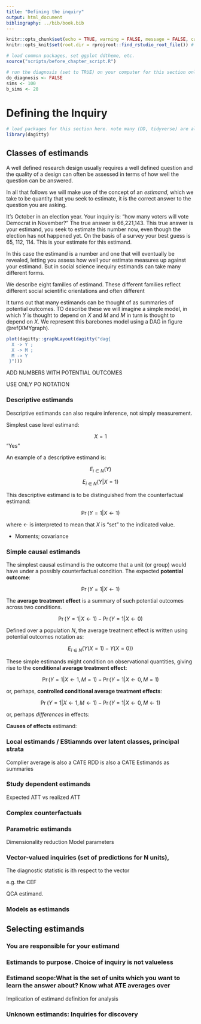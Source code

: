 ```yaml
---
title: "Defining the inquiry"
output: html_document
bibliography: ../bib/book.bib 
---
```


<!-- note do_bookdown is set in index.rmd, so we know if you're running just this .Rmd or compiling the book-->
```r
knitr::opts_chunk$set(echo = TRUE, warning = FALSE, message = FALSE, cache = FALSE)
knitr::opts_knit$set(root.dir = rprojroot::find_rstudio_root_file()) # files are all relative to RStudio project home
```

```r
# load common packages, set ggplot ddtheme, etc.
source("scripts/before_chapter_script.R")
```

<!-- start post here, do not edit above -->

<!-- make sure to rename the section title below -->

```r
# run the diagnosis (set to TRUE) on your computer for this section only before pushing to Github. no diagnosis will ever take place on github.
do_diagnosis <- FALSE
sims <- 100
b_sims <- 20
```

# Defining the Inquiry


```r
# load packages for this section here. note many (DD, tidyverse) are already available, see scripts/package-list.R
library(dagitty)
```


## Classes of estimands 

A well defined research design usually requires a well defined question and the quality of a design can often be assessed in terms of how well the question can be answered. 

In all that follows we will make use of the concept of an *estimand*, which we take to be quantity that you seek to estimate, it is the correct answer to the question you are asking.

It's October in an election year. Your inquiry is: "how many voters will vote Democrat in November?" The true answer is 66,221,143. This true answer is your estimand, you seek to estimate this number now, even though the election has not happened yet. On the basis of a survey your best guess is 65, 112, 114. This is your estimate for this estimand.

In this case the estimand is a number and one that will eventually be revealed, letting you assess how well your estimate measures up against your estimand. But in social science inequiry estimands can take many different forms. 

We describe eight families of estimand. These different families  reflect different social scientific orientations and often different 

It turns out that many estimands can be thought of as summaries of potential outcomes. TO describe these we will imagine a  simple model, in which $Y$ is thought to depend on $X$ and $M$ and $M$ in turn is thought to depend on $X$. We represent this barebones model using a DAG in figure \@ref(XMYgraph).

```r

plot(dagitty::graphLayout(dagitty("dag{ 
  X -> Y ;
  X -> M ;
  M -> Y
 }")))
```

ADD NUMBERS WITH POTENTIAL OUTCOMES

USE ONLY PO NOTATION

### Descriptive estimands

Descriptive estimands can also require inference, not simply measurement. 

Simplest case level estimand:

$$X = 1$$
"Yes"

An example of a descriptive estimand is:

$$E_{i\in N}(Y)$$

$$E_{i\in N}(Y | X=1)$$

This descriptive estimand is to be distinguished from the counterfactual estimand:


$$\Pr(Y=1 | X \leftarrow 1)$$

where $\leftarrow$ is interpreted to mean that $X$ is "set" to the indicated value. 

* Moments; covariance 

### Simple causal estimands

The simplest causal estimand is the outcome that a unit (or group) would have under a possibly counterfactual condition. The expected **potential outcome**:

$$\Pr(Y=1 | X \leftarrow 1)$$


The **average treatment effect** is a summary of such potential outcomes across two conditions.

$$\Pr(Y=1 | X \leftarrow 1) - \Pr(Y=1 | X \leftarrow 0)$$

Defined over a population *N*, the average treatment effect is written using potential outcomes notation as:

$$E_{i\in N}(Y(X=1) - Y(X=0))$$

These simple estimands might condition on observational quantities, giving rise to the **conditional average treatment effect**:

$$\Pr(Y=1 | X \leftarrow 1, M = 1) - \Pr(Y=1 | X \leftarrow 0, M = 1)$$

or, perhaps,  **controlled conditional average treatment effects**:

$$\Pr(Y=1 | X \leftarrow 1, M \leftarrow 1) - \Pr(Y=1 | X \leftarrow 0, M \leftarrow 1)$$

or, perhaps *differences* in effects:


**Causes of effects** estimand:


### Local estimands / EStiamnds over latent classes, principal strata

Complier average is also a CATE
RDD is also a CATE
Estimands as summaries

### Study dependent estimands
Expected ATT vs realized ATT

### Complex counterfactuals


### Parametric estimands

Dimensionality reduction
Model parameters

### Vector-valued inquiries (set of predictions for N units), 

The diagnostic statistic is ith respect to the vector

e.g. the CEF

QCA estimand.

### Models as estimands



## Selecting estimands

### You are responsible for your estimand

### Estimands to purpose. Choice of inquiry is not valueless


### Estimand scope:What is the set of units which you want to learn the answer about? Know what ATE averages over

Implication of estimand definition for analysis

### Unknown estimands: Inquiries for discovery






